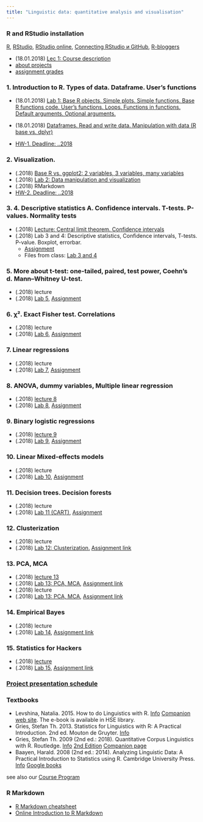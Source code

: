 ```yaml
---
title: "Linguistic data: quantitative analysis and visualisation"
---
```


### R and RStudio installation
[R](https://www.r-project.org/), [RStudio](https://www.rstudio.com/products/rstudio/download/#download), [RStudio online](https://www.rollapp.com/app/rstudio), [Connecting RStudio и GitHub](http://happygitwithr.com/rstudio-git-github.html), [R-bloggers](https://www.r-bloggers.com/)

* (18.01.2018)	[Lec 1: Course description](https://agricolamz.github.io/2018-MAG_R_course/Lec_1_Course_description.html)
* [about projects](https://github.com/agricolamz/2018-MAG_R_course/raw/master/projects.pdf)
* [assignment grades]()

### 1. Introduction to R. Types of data. Dataframe. User's functions
* (18.01.2018)	[Lab 1: Base R objects. Simple plots. Simple functions. Base R functions code. User’s functions. Loops. Functions in functions. Default arguments. Optional arguments.]()
* (18.01.2018)	[Dataframes. Read and write data. Manipulation with data (R base vs. dplyr)]()

* [HW-1. Deadline: ..2018]()

### 2. Visualization.

*	(.2018) [Base R vs. ggplot2: 2 variables, 3 variables, many variables]()
* (.2018) [Lab 2: Data manipulation and visualization]()
* (.2018) RMarkdown
* [HW-2. Deadline: ..2018]()

### 3. 4. Descriptive statistics A. Confidence intervals. T-tests. P-values. Normality tests
* (.2018) [Lecture: Central limit theorem. Confidence intervals]()
* (.2018) Lab 3 and 4: Descriptive statistics, Confidence intervals, T-tests. P-value. Boxplot, errorbar.
    * [Assignment]()
    * Files from class: [Lab 3 and 4]()

### 5. More about t-test: one-tailed, paired, test power, Coehn's d. Mann–Whitney U-test.

* (.2018) lecture
* (.2018) [Lab 5](), [Assignment]()

### 6. χ². Exact Fisher test. Correlations																									
* (.2018) lecture
* (.2018) [Lab 6](), [Assignment]()

### 7. Linear regressions															
* (.2018) lecture
* (.2018) [Lab 7](), [Assignment]()

### 8. ANOVA, dummy variables, Multiple linear regression																		
* (.2018) [lecture 8]() 
* (.2018) [Lab 8](), [Assignment]()


### 9. Binary logistic regressions

* (.2018) [lecture 9]() 
* (.2018) [Lab 9](), [Assignment]()

### 10. Linear Mixed-effects models																						
* (.2018) lecture
* (.2018) [Lab 10](), [Assignment]()

### 11. Decision trees. Decision forests											
* (.2018) lecture
* (.2018) [Lab 11 (CART)](), [Assignment]()

### 12. Clusterization

* (.2018) lecture
* (.2018) [Lab 12: Clusterization.]() [Assignment link]()

### 13. PCA, MCA

* (.2018) [lecture 13]() 
* (.2018) [Lab 13: PCA, MCA](), [Assignment link]()
* (.2018) lecture
* (.2018) [Lab 13: PCA, MCA](), [Assignment link]()

### 14. Empirical Bayes

* (.2018) lecture
* (.2018) [Lab 14](), [Assignment link]()

### 15. Statistics for Hackers

* (.2018) [lecture]()
* (.2018) [Lab 15](), [Assignment link]()

### [Project presentation schedule]()

### Textbooks

* Levshina, Natalia. 2015. How to do Linguistics with R. [Info](https://benjamins.com/#catalog/books/z.195/main) [Companion web site](https://benjamins.com/sites/z.195/). The e-book is available in HSE library. 
* Gries, Stefan Th. 2013. Statistics for Linguistics with R: A Practical Introduction. 2nd ed. Mouton de Gruyter. [Info](https://www.degruyter.com/view/product/203826) 
* Gries, Stefan Th. 2009 (2nd ed.: 2018). Quantitative Corpus Linguistics with R. Routledge. [Info](https://www.routledge.com/Quantitative-Corpus-Linguistics-with-R-A-Practical-Introduction/Gries/p/book/9780415962704) [2nd Edition](https://www.routledge.com/Quantitative-Corpus-Linguistics-with-R-A-Practical-Introduction-2nd-Edition/Gries/p/book/9781138816275) [Companion page](http://www.linguistics.ucsb.edu/faculty/stgries/research/qclwr/qclwr.html) 
* Baayen, Harald. 2008 (2nd ed.: 2014). Analyzing Linguistic Data: A Practical Introduction to Statistics using R. Cambridge University Press. [Info](http://www.cambridge.org/gb/academic/subjects/languages-linguistics/grammar-and-syntax/analyzing-linguistic-data-practical-introduction-statistics-using-r?format=AR) [Google books](https://books.google.ru/books?id=UvWkIg5E4foC&printsec=frontcover&source=gbs_ge_summary_r&cad=0#v=onepage&q&f=false) 

see also our [Course Program](https://www.hse.ru/data/2016/09/19/1117082144/program-1549532002-kSLnTng0SN.pdf)

### R Markdown

* [R Markdown cheatsheet](https://www.rstudio.com/wp-content/uploads/2016/03/rmarkdown-cheatsheet-2.0.pdf)
* [Online Introduction to R Markdown](http://rmarkdown.rstudio.com/lesson-1.html)
